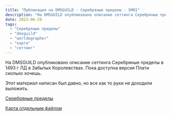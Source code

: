 ```yaml
---
title: "Публикация на DMSGUILD - Серебряные пределы - SM01"
description: "На DMSGUILD опубликовано описание сеттинга Серебряные пределы в 1493 г ЛД в Забытых Королевствах. Пока доступна версия Плати сколько хочешь."
date: 2023-06-29
tags:
  - "Серебряные пределы"
  - "dmsguild"
  - "worldographer"
  - "карта"
  - "сеттинг"
---
```


На DMSGUILD опубликовано описание сеттинга Серебряные пределы в 1493 г ЛД в Забытых Королевствах. Пока доступна версия Плати сколько хочешь.

Этот материал написан был давно, но все как то руки не доходили выложить.

[Серебряные пределы](https://www.dmsguild.com/product/294523/--SM01)

[Карта отдельным файлом](https://1drv.ms/i/s%2521Atcrhwwo1lBA3ux0ral9BeUyjwkVRQ?e%253DJekbfg)



